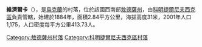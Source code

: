 {{coord|46|41|12|N|31|0|9|E|scale:30000|display=title}}

'''維濟爾卡'''（{{lang-uk|Визирка}}），是[[烏克蘭|烏克蘭]]的村落，位於該國西南部[[敖德薩州|敖德薩州]]，由[[科明捷爾尼夫西克區|科明捷爾尼夫西克區]]負責管轄，始建於1884年，面積2.84平方公里，海拔高度31米，2001年人口1,175，人口密度每平方公里413.73人。

{{DEFAULTSORT:Визирка}}
[[Category:敖德薩州村落|Category:敖德薩州村落]]
[[Category:科明捷爾尼夫西克區村落|Category:科明捷爾尼夫西克區村落]]


{{Odessa-geo-stub}}